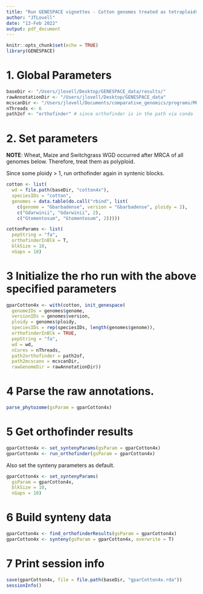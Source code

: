 ```yaml
---
title: "Run GENESPACE vignettes - Cotton genomes treated as tetraploids"
author: "JTLovell"
date: "13-Feb 2022"
output: pdf_document
---
```


```r
knitr::opts_chunk$set(echo = TRUE)
library(GENESPACE)
```

# 1. Global Parameters

```r
baseDir <- "/Users/jlovell/Desktop/GENESPACE_data/results/"
rawAnnotationDir <- "/Users/jlovell/Desktop/GENESPACE_data"
mcscanDir <- "/Users/jlovell/Documents/comparative_genomics/programs/MCScanX"
nThreads <- 6
path2of <- "orthofinder" # since orthofinder is in the path via conda
```


# 2. Set parameters

**NOTE**: Wheat, Maize and Switchgrass WGD occurred after MRCA of all genomes below. Therefore, treat them as polyploid.

Since some ploidy > 1, run orthofinder again in syntenic blocks. 

```r
cotton <- list(
  wd = file.path(baseDir, "cotton4x"),
  speciesIDs = "cotton",
  genomes = data.table(do.call("rbind", list(
    c(genome = "Gbarbadense", version = "Gbarbadense", ploidy = 2),
    c("Gdarwinii", "Gdarwinii", 2),
    c("Gtomentosum", "Gtomentosum", 2)))))

cottonParams <- list(
  pepString = "fa",
  orthofinderInBlk = T,
  blkSize = 10,
  nGaps = 10)
```

# 3 Initialize the rho run with the above specified parameters

```r
gparCotton4x <- with(cotton, init_genespace(
  genomeIDs = genomes$genome,
  versionIDs = genomes$version,
  ploidy = genomes$ploidy,
  speciesIDs = rep(speciesIDs, length(genomes$genome)),
  orthofinderInBlk = TRUE,
  pepString = "fa",
  wd = wd,
  nCores = nThreads,
  path2orthofinder = path2of,
  path2mcscanx = mcscanDir,
  rawGenomeDir = rawAnnotationDir))
```

# 4 Parse the raw annotations. 

```r
parse_phytozome(gsParam = gparCotton4x)
```

# 5 Get orthofinder results

```r
gparCotton4x <- set_syntenyParams(gsParam = gparCotton4x)
gparCotton4x <- run_orthofinder(gsParam = gparCotton4x)
```

Also set the synteny parameters as default. 

```r
gparCotton4x <- set_syntenyParams(
  gsParam = gparCotton4x,   
  blkSize = 10,
  nGaps = 10)
```

# 6 Build synteny data

```r
gparCotton4x <- find_orthofinderResults(gsParam = gparCotton4x)
gparCotton4x <- synteny(gsParam = gparCotton4x, overwrite = T)
```

# 7 Print session info

```r
save(gparCotton4x, file = file.path(baseDir, "gparCotton4x.rda"))
sessionInfo()
```
